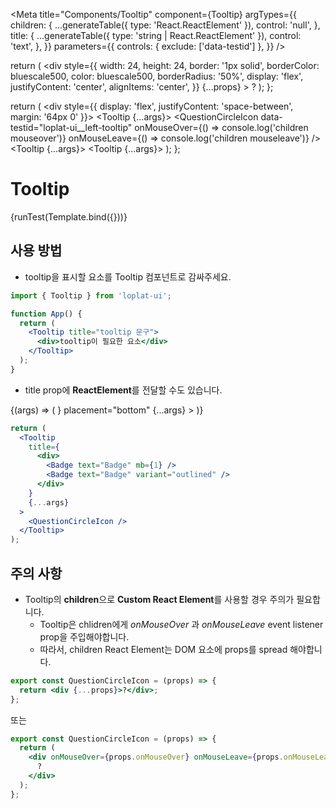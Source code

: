
<Meta
  title="Components/Tooltip"
  component={Tooltip}
  argTypes={{
    children: {
      ...generateTable({ type: 'React.ReactElement' }),
      control: 'null',
    },
    title: {
      ...generateTable({ type: 'string | React.ReactElement' }),
      control: 'text',
    },
  }}
  parameters={{
    controls: { exclude: ['data-testid'] },
  }}
/>

  return (
    <div
      style={{
        width: 24,
        height: 24,
        border: '1px solid',
        borderColor: bluescale500,
        color: bluescale500,
        borderRadius: '50%',
        display: 'flex',
        justifyContent: 'center',
        alignItems: 'center',
      }}
      {...props}
    >
      ?
    </div>
  );
};

  return (
    <div style={{ display: 'flex', justifyContent: 'space-between', margin: '64px 0' }}>
      <Tooltip {...args}>
        <QuestionCircleIcon
          data-testid="loplat-ui__left-tooltip"
          onMouseOver={() => console.log('children mouseover')}
          onMouseLeave={() => console.log('children mouseleave')}
        />
      </Tooltip>
      <Tooltip {...args}>
        <QuestionCircleIcon data-testid="loplat-ui__center-tooltip" />
      </Tooltip>
      <Tooltip {...args}>
        <QuestionCircleIcon data-testid="loplat-ui__right-tooltip" />
      </Tooltip>
    </div>
  );
};

# Tooltip

<Canvas>
  <Story
    name="default"
    args={{
      title: '잔디가 별 흙으로 무엇인지 차 별 언덕 까닭입니다. 말 나는 한 밤이 어머니 헤는 까닭입니다.',
      'data-testid': 'loplat-ui__popper',
    }}
  >
    {runTest(Template.bind({}))}
  </Story>
</Canvas>

<ArgsTable story="default" />

## 사용 방법

- tooltip을 표시할 요소를 Tooltip 컴포넌트로 감싸주세요.

```jsx
import { Tooltip } from 'loplat-ui';

function App() {
  return (
    <Tooltip title="tooltip 문구">
      <div>tooltip이 필요한 요소</div>
    </Tooltip>
  );
}
```

- title prop에 **ReactElement**를 전달할 수도 있습니다.

<Canvas>
  <Story name="title with ReactElement">
    {(args) => (
      <Tooltip
        title={
          <div>
            <Badge text="Badge" mb={1} />
            <Badge text="Badge" variant="outlined" />
          </div>
        }
        placement="bottom"
        {...args}
      >
        <QuestionCircleIcon />
      </Tooltip>
    )}
  </Story>
</Canvas>

```jsx
return (
  <Tooltip
    title={
      <div>
        <Badge text="Badge" mb={1} />
        <Badge text="Badge" variant="outlined" />
      </div>
    }
    {...args}
  >
    <QuestionCircleIcon />
  </Tooltip>
);
```

## 주의 사항

- Tooltip의 **children**으로 **Custom React Element**를 사용할 경우 주의가 필요합니다.
  - Tooltip은 chlidren에게 _onMouseOver_ 과 _onMouseLeave_ event listener prop을 주입해야합니다.
  - 따라서, children React Element는 DOM 요소에 props를 spread 해야합니다.

```jsx
export const QuestionCircleIcon = (props) => {
  return <div {...props}>?</div>;
};
```

또는

```jsx
export const QuestionCircleIcon = (props) => {
  return (
    <div onMouseOver={props.onMouseOver} onMouseLeave={props.onMouseLeave}>
      ?
    </div>
  );
};
```
